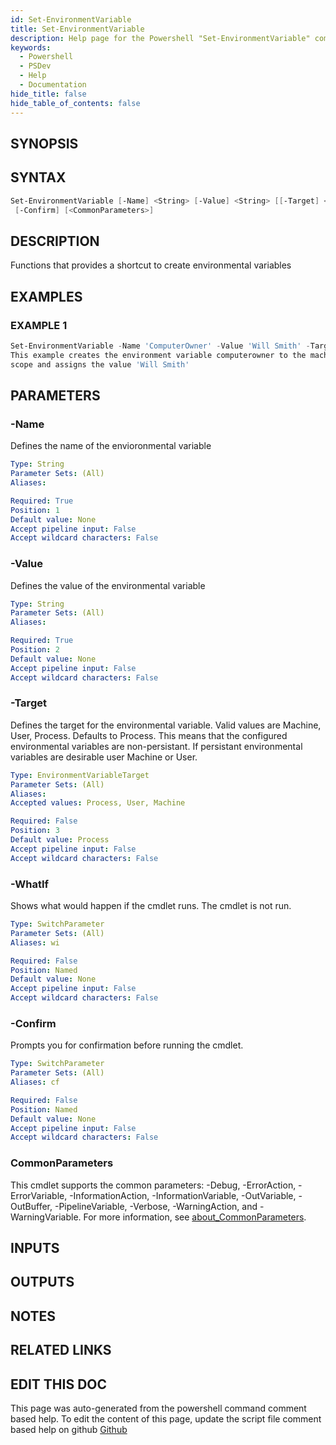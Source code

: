 ```yaml
---
id: Set-EnvironmentVariable
title: Set-EnvironmentVariable
description: Help page for the Powershell "Set-EnvironmentVariable" command
keywords:
  - Powershell
  - PSDev
  - Help
  - Documentation
hide_title: false
hide_table_of_contents: false
---
```


## SYNOPSIS

## SYNTAX

```powershell
Set-EnvironmentVariable [-Name] <String> [-Value] <String> [[-Target] <EnvironmentVariableTarget>] [-WhatIf]
 [-Confirm] [<CommonParameters>]
```

## DESCRIPTION

Functions that provides a shortcut to create environmental variables

## EXAMPLES

### EXAMPLE 1

```powershell
Set-EnvironmentVariable -Name 'ComputerOwner' -Value 'Will Smith' -Target Machine
This example creates the environment variable computerowner to the machine
scope and assigns the value 'Will Smith'
```

## PARAMETERS

### -Name

Defines the name of the envioronmental variable

```yaml
Type: String
Parameter Sets: (All)
Aliases:

Required: True
Position: 1
Default value: None
Accept pipeline input: False
Accept wildcard characters: False
```

### -Value

Defines the value of the environmental variable

```yaml
Type: String
Parameter Sets: (All)
Aliases:

Required: True
Position: 2
Default value: None
Accept pipeline input: False
Accept wildcard characters: False
```

### -Target

Defines the target for the environmental variable.
Valid values are Machine, User,
Process.
Defaults to Process.
This means that the configured environmental variables
are non-persistant.
If persistant environmental variables are desirable user Machine or User.

```yaml
Type: EnvironmentVariableTarget
Parameter Sets: (All)
Aliases:
Accepted values: Process, User, Machine

Required: False
Position: 3
Default value: Process
Accept pipeline input: False
Accept wildcard characters: False
```

### -WhatIf

Shows what would happen if the cmdlet runs.
The cmdlet is not run.

```yaml
Type: SwitchParameter
Parameter Sets: (All)
Aliases: wi

Required: False
Position: Named
Default value: None
Accept pipeline input: False
Accept wildcard characters: False
```

### -Confirm

Prompts you for confirmation before running the cmdlet.

```yaml
Type: SwitchParameter
Parameter Sets: (All)
Aliases: cf

Required: False
Position: Named
Default value: None
Accept pipeline input: False
Accept wildcard characters: False
```

### CommonParameters

This cmdlet supports the common parameters: -Debug, -ErrorAction, -ErrorVariable, -InformationAction, -InformationVariable, -OutVariable, -OutBuffer, -PipelineVariable, -Verbose, -WarningAction, and -WarningVariable. For more information, see [about_CommonParameters](http://go.microsoft.com/fwlink/?LinkID=113216).

## INPUTS

## OUTPUTS

## NOTES

## RELATED LINKS

## EDIT THIS DOC 

This page was auto-generated from the powershell command comment based help. To edit the content of this page, update the script file comment based help on github [Github](https://github.com/hanpq/PSDev)
